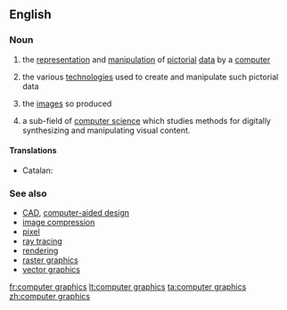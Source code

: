 ==English==
{{wikipedia}}

===Noun===
{{en-noun|?|head=[[computer]] [[graphics]]}}

# {{context|computing|lang=en}} the [[representation]] and [[manipulation]] of [[pictorial]] [[data]] by a [[computer]]
# {{context|computing|lang=en}} the various [[technologies]] used to create and manipulate such pictorial data
# {{context|computing|lang=en}} the [[image]]s so produced
# {{context|computing|lang=en}} a sub-field of [[computer science]] which studies methods for digitally synthesizing and manipulating visual content.

====Translations====
{{trans-top|representation and manipulation of pictures by computer}}
* Catalan: {{t|ca|infografia|m}}
{{trans-mid}}
{{trans-bottom}}


===See also===
* [[CAD]], [[computer-aided design]]
* [[image compression]]
* [[pixel]]
* [[ray tracing]]
* [[rendering]]
* [[raster graphics]]
* [[vector graphics]]

[[fr:computer graphics]]
[[lt:computer graphics]]
[[ta:computer graphics]]
[[zh:computer graphics]]